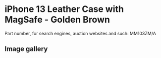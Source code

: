 
# iPhone 13 Leather Case with MagSafe - Golden Brown

Part number, for search engines, auction websites and such: MM103ZM/A

## Image gallery

<div style={{ width: "768px" }}>
  <GalleryComponent
    images={[
      {
        original: "/everysource/MM103.webp",
        thumbnail: "/everypreview/MM103.webp",
      },
      {
        original: "/everysource/MM103_AV1.webp",
        thumbnail: "/everypreview/MM103_AV1.webp",
      },
      {
        original: "/everysource/MM103_AV2.webp",
        thumbnail: "/everypreview/MM103_AV2.webp",
      },
      {
        original: "/everysource/MM103_AV3.webp",
        thumbnail: "/everypreview/MM103_AV3.webp",
      },
      {
        original: "/everysource/MM103_AV4.webp",
        thumbnail: "/everypreview/MM103_AV4.webp",
      },
      {
        original: "/everysource/MM103_AV5.webp",
        thumbnail: "/everypreview/MM103_AV5.webp",
      },
      {
        original: "/everysource/MM103_AV6.webp",
        thumbnail: "/everypreview/MM103_AV6.webp",
      },
      {
        original: "/everysource/MM103_AV7.webp",
        thumbnail: "/everypreview/MM103_AV7.webp",
      }
    ]}
  />
</div>